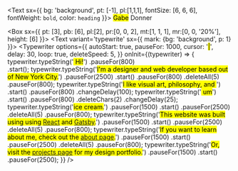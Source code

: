 

<!--https://npm.io/package/typewriter-effect -->

<!--https://www.typeitjs.com/-->
<!--this is the other import that might be better. it allows playing and pausing-->


<Text sx={{ bg: 'background', pt: [-1], pl:[1,1,1], fontSize: [6, 6, 6], fontWeight: `bold`, color: `heading` }}>
  <mark>Gabe</mark> Donner&nbsp;
</Text>

<Box sx={{ pt: [3], pb: [6], pl:[2], pr:[0, 0, 2], mt:[1, 1, 1], mr:[0, 0, '20%'], height: [6] }}>
  <Text variant='typewrite' sx={{ mark: {bg: 'background', p: 1} }}>
    <Typewriter
      options={{
          autoStart: true,
          pauseFor: 1000,
          cursor: '<mark>|</mark>',
          delay: 30,
          loop: true,
          deleteSpeed: 5,
        }}
      onInit={(typewriter) => {
        typewriter.typeString('<mark> Hi!</mark>')
          .pauseFor(800)  
          .start();
        typewriter.typeString('<mark>I\'m a designer and web developer based out of New York City.</mark>')
          .pauseFor(2500)
          .start()
          .pauseFor(800)
          .deleteAll(5)
          .pauseFor(800);
        typewriter.typeString('<mark>I like visual art, philosophy, and </mark>')
          .start()
          .pauseFor(800)
          .changeDelay(100);
        typewriter.typeString('<mark> um</mark>')	
          .start()
          .pauseFor(800)
          .deleteChars(2)
          .changeDelay(25);
        typewriter.typeString('<mark>ice cream.</mark>')
          .pauseFor(1500)
          .start()
          .pauseFor(2500)
          .deleteAll(5)
          .pauseFor(800);
        typewriter.typeString('<mark>This website was built using using <a target="_blank" rel="noopener noreferrer" href="https://www.reactjs.org">React</a> and <a target="_blank" rel="noopener noreferrer" href="https://www.gatsbyjs.com">Gatsby</a>.</mark>')
          .pauseFor(1500)
          .start()
          .pauseFor(2500)
          .deleteAll(5)
          .pauseFor(800);
        typewriter.typeString('<mark>If you want to learn about me, check out the <a href="/about">about page</a>.</mark>')
          .pauseFor(1500)
          .start()
          .pauseFor(2500)
          .deleteAll(5)
          .pauseFor(800);
        typewriter.typeString('<mark>Or, visit the <a href="/projects">projects page</a> for my design portfolio.</mark>')
          .pauseFor(1500)
          .start()
          .pauseFor(2500);
      }}
    />
  </Text>
</Box>